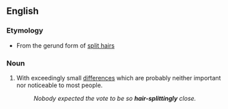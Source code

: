 ==English==
===Etymology===
* From the gerund form of [[split hairs]]
===Noun===
{{en-adv}}

# {{idiom}} With exceedingly small [[differences]] which are probably neither important nor noticeable to most people.
#:''Nobody expected the vote to be so '''hair-splittingly''' close.''